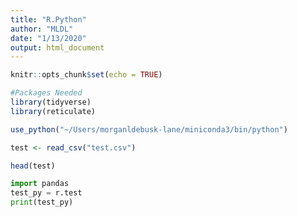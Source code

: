 ```yaml
---
title: "R.Python"
author: "MLDL"
date: "1/13/2020"
output: html_document
---
```


```r
knitr::opts_chunk$set(echo = TRUE)
```

```r
#Packages Needed
library(tidyverse)
library(reticulate)
```

```r
use_python("~/Users/morganldebusk-lane/miniconda3/bin/python")
```

```r
test <- read_csv("test.csv")
```

```r
head(test)
```

```python
import pandas 
test_py = r.test
print(test_py)
```



